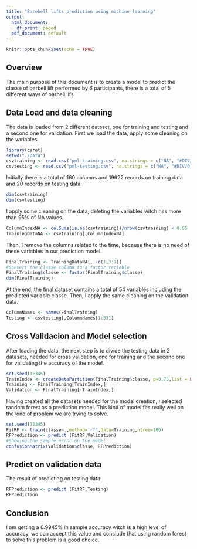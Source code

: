 ```yaml
---
title: "Barebell lifts prediction using machine learning"
output:
  html_document:
    df_print: paged
  pdf_document: default
---
```


```r
knitr::opts_chunk$set(echo = TRUE)
```

## Overview

The main purpose of this document is to create a model to predict the classe of barbell lift performed by 6 participants, there is a total of 5 different ways of barbell lifs.

## Data Load and data cleaning

The data is loaded from 2 different dataset, one for training and testing and a second one for validation. First we load the data, apply some cleaning on the variables.


```r
library(caret)
setwd("./Data")
csvtraining <- read.csv("pml-training.csv", na.strings = c("NA", "#DIV/0!", ""))
csvtesting <- read.csv("pml-testing.csv", na.strings = c("NA", "#DIV/0!", ""))
```

Initially there is a total of 160 columns and 19622 records on training data and 20 records on testing data.
```r
dim(csvtraining)
dim(csvtesting)
```

I apply some cleaning on the data, deleting the variables witch has more than 95% of NA values.

```r
ColumnIndexNA <- colSums(is.na(csvtraining))/nrow(csvtraining) < 0.95
TrainingDataNA <- csvtraining[,ColumnIndexNA]
```
Then, I remove the columns related to the time, because there is no need of these variables in our prediction model.
```r
FinalTraining <- TrainingDataNA[, -c(1,3:7)]
#Convert the classe column to a factor variable
FinalTraining$classe <- factor(FinalTraining$classe)
dim(FinalTraining)
```
At the end, the final dataset contains a total of 54 variables including the predicted variable classe. Then, I apply the same cleaning on the validation data.
```r
ColumnNames <- names(FinalTraining)
Testing <- csvtesting[,ColumnNames[1:53]]
```


## Cross Validacion and Model selection

After loading the data, the next step is to divide the testing data in 2 datasets, needed for cross validation, one for training and the second one for validating the accuracy of the model.


```r
set.seed(12345)
TrainIndex <- createDataPartition(FinalTraining$classe, p=0.75,list = FALSE)
Training <- FinalTraining[TrainIndex,]
Validation <- FinalTraining[-TrainIndex,]
```

Having created all the datasets needed for the model creation, I selected random forest as a prediction model. This kind of model fits really well on the kind of problem we are trying to solve.

```r

set.seed(12345)
FitRF <- train(classe~.,method='rf',data=Training,ntree=100)
RFPrediction <- predict (FitRF,Validation)
#Showing the sample error on the model
confusionMatrix(Validation$classe, RFPrediction)
```

## Predict on validation data

The result of predicting on testing data:

```r
RFPrediction <- predict (FitRF,Testing)
RFPrediction

```
## Conclusion

I am getting a 0.9945% in sample accuracy witch is a high level of accuracy, we can accept this value and conclude that using random forest to solve this problem is a good choice.
